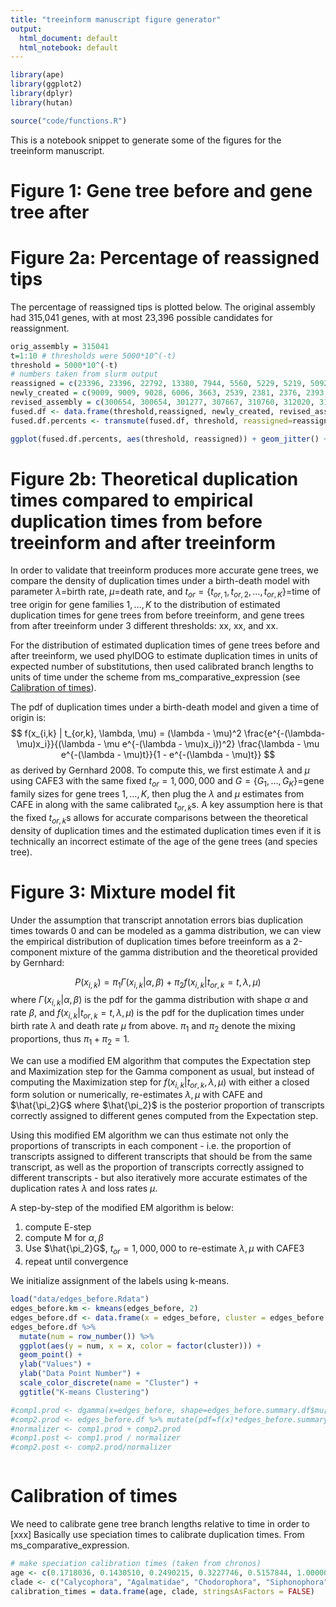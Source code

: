 ```yaml
---
title: "treeinform manuscript figure generator"
output:
  html_document: default
  html_notebook: default
---
```


```r
library(ape)
library(ggplot2)
library(dplyr)
library(hutan)

source("code/functions.R")
```

This is a notebook snippet to generate some of the figures for the treeinform manuscript.

# Figure 1: Gene tree before and gene tree after

# Figure 2a: Percentage of reassigned tips

The percentage of reassigned tips is plotted below. The original assembly had 315,041 genes, with at most 23,396 possible candidates for reassignment.

```r
orig_assembly = 315041
t=1:10 # thresholds were 5000*10^(-t)
threshold = 5000*10^(-t)
# numbers taken from slurm output
reassigned = c(23396, 23396, 22792, 13380, 7944, 5560, 5229, 5219, 5092, 0)
newly_created = c(9009, 9009, 9028, 6006, 3663, 2539, 2381, 2376, 2393, 0)
revised_assembly = c(300654, 300654, 301277, 307667, 310760, 312020, 312193, 312198, 312342, 315041)
fused.df <- data.frame(threshold,reassigned, newly_created, revised_assembly)
fused.df.percents <- transmute(fused.df, threshold, reassigned=reassigned/315041)

ggplot(fused.df.percents, aes(threshold, reassigned)) + geom_jitter() + scale_x_log10() + ggtitle("Percentage of reassigned genes vs threshold") + xlab("Threshold") + ylab("Percentage")
```

# Figure 2b: Theoretical duplication times compared to empirical duplication times from before treeinform and after treeinform

In order to validate that treeinform produces more accurate gene trees, we compare the density of duplication times under a birth-death model with parameter $\lambda$=birth rate, $\mu$=death rate, and $t_{or}=\{ t_{or,1}, t_{or,2}, \ldots, t_{or,K} \}$=time of tree origin for gene families $1, \ldots, K$ to the distribution of estimated duplication times for gene trees from before treeinform, and gene trees from after treeinform under 3 different thresholds: xx, xx, and xx.

For the distribution of estimated duplication times of gene trees before and after treeinform, we used phylDOG to estimate duplication times in units of expected number of substitutions, then used calibrated branch lengths to units of time under the scheme from ms_comparative_expression (see [Calibration of times](#calibration-of-times)).

The pdf of duplication times under a birth-death model and given a time of origin is:
$$
f(x_{i,k} | t_{or,k}, \lambda, \mu) = (\lambda - \mu)^2 \frac{e^{-(\lambda-\mu)x_i}}{(\lambda - \mu e^{-(\lambda - \mu)x_i})^2} \frac{\lambda - \mu e^{-(\lambda - \mu)t}}{1 - e^{-(\lambda - \mu)t}} 
$$
as derived by Gernhard 2008. To compute this, we first estimate $\lambda$ and $\mu$ using CAFE3 with the same fixed $t_{or}=1,000,000$ and $G=\{ G_1, \ldots, G_K \}$=gene family sizes for gene trees $1, \ldots, K$, then plug the $\lambda$ and $\mu$ estimates from CAFE in along with the same calibrated $t_{or,k}$s. A key assumption here is that the fixed $t_{or,k}$s allows for accurate comparisons between the theoretical density of duplication times and the estimated duplication times even if it is technically an incorrect estimate of the age of the gene trees (and species tree).

# Figure 3: Mixture model fit

Under the assumption that transcript annotation errors bias duplication times towards 0 and can be modeled as a gamma distribution, we can view the empirical distribution of duplication times before treeinform as a 2-component mixture of the gamma distribution and the theoretical provided by Gernhard:

$$ P(x_{i,k}) = \pi_1 \Gamma(x_{i,k}|\alpha, \beta) + \pi_2 f(x_{i,k} | t_{or,k}=t, \lambda, \mu)$$
where $\Gamma(x_{i,k} | \alpha, \beta)$ is the pdf for the gamma distribution with shape $\alpha$ and rate $\beta$, and $f(x_{i,k} | t_{or,k} = t, \lambda, \mu)$ is the pdf for the duplication times under birth rate $\lambda$ and death rate $\mu$ from above. $\pi_1$ and $\pi_2$ denote the mixing proportions, thus $\pi_1 + \pi_2 = 1$.

We can use a modified EM algorithm that computes the Expectation step and Maximization step for the Gamma component as usual, but instead of computing the Maximization step for $f(x_{i,k}|t_{or,k},\lambda,\mu)$ with either a closed form solution or numerically, re-estimates $\lambda, \mu$ with CAFE and $\hat{\pi_2}G$ where $\hat{\pi_2}$ is the posterior proportion of transcripts correctly assigned to different genes computed from the Expectation step.

Using this modified EM algorithm we can thus estimate not only the proportions of transcripts in each component - i.e. the proportion of transcripts assigned to different transcripts that should be from the same transcript, as well as the proportion of transcripts correctly assigned to different transcripts - but also iteratively more accurate estimates of the duplication rates $\lambda$ and loss rates $\mu$.

A step-by-step of the modified EM algorithm is below:

1.  compute E-step
2.  compute M for $\alpha, \beta$
3.  Use $\hat{\pi_2}G$, $t_{or}=1,000,000$ to re-estimate $\lambda, \mu$ with CAFE3
4.  repeat until convergence
  
We initialize assignment of the labels using k-means.

```r
load("data/edges_before.Rdata")
edges_before.km <- kmeans(edges_before, 2)
edges_before.df <- data.frame(x = edges_before, cluster = edges_before.km$cluster)
edges_before.df %>%
  mutate(num = row_number()) %>%
  ggplot(aes(y = num, x = x, color = factor(cluster))) +
  geom_point() +
  ylab("Values") +
  ylab("Data Point Number") +
  scale_color_discrete(name = "Cluster") +
  ggtitle("K-means Clustering")
```

```r
#comp1.prod <- dgamma(x=edges_before, shape=edges_before.summary.df$mu[1]^2/edges_before.summary.df$std[1]^2, rate=edges_before.summary.df$mu[1]/edges_before.summary.df$std[1]^2) * edges_before.summary.df$alpha[1]
#comp2.prod <- edges_before.df %>% mutate(pdf=f(x)*edges_before.summary.df$alpha[2]) %>% select(pdf)
#normalizer <- comp1.prod + comp2.prod
#comp1.post <- comp1.prod / normalizer
#comp2.post <- comp2.prod/normalizer
```

```r
```

# Calibration of times

We need to calibrate gene tree branch lengths relative to time in order to [xxx] Basically use speciation times to calibrate duplication times. From ms_comparative_expression.

```r
# make speciation calibration times (taken from chronos)
age <- c(0.1718036, 0.1430510, 0.2490215, 0.3227746, 0.5157844, 1.0000000)
clade <- c("Calycophora", "Agalmatidae", "Chodorophora", "Siphonophora", "Hydrozoa", "Cnidaria")
calibration_times = data.frame(age, clade, stringsAsFactors = FALSE)

```
